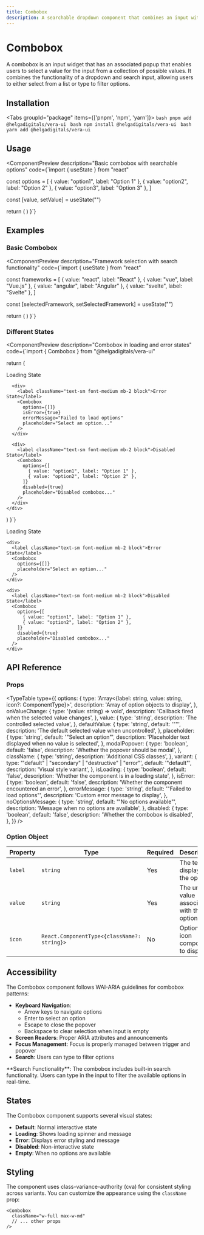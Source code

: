 ```yaml
---
title: Combobox
description: A searchable dropdown component that combines an input with a popup list
---
```



# Combobox

A combobox is an input widget that has an associated popup that enables users to select a value for the input from a collection of possible values. It combines the functionality of a dropdown and search input, allowing users to either select from a list or type to filter options.

## Installation

<Tabs groupId="package" items={['pnpm', 'npm', 'yarn']}>
    <Tab value="pnpm" >
      ```bash
      pnpm add @helgadigitals/vera-ui
      ```
    </Tab>
    <Tab value="npm" >
      ```bash
      npm install @helgadigitals/vera-ui
      ```
    </Tab>
    <Tab value="yarn" >
      ```bash
      yarn add @helgadigitals/vera-ui
      ```
    </Tab>
</Tabs>

## Usage

<ComponentPreview
  description="Basic combobox with searchable options"
  code={`import { useState } from "react"

const options = [
  { value: "option1", label: "Option 1" },
  { value: "option2", label: "Option 2" },
  { value: "option3", label: "Option 3" },
]

  const [value, setValue] = useState("")

  return (
    <Combobox
      options={options}
      value={value}
      onValueChange={setValue}
      placeholder="Select an option..."
    />
  )
}`}
>
  <div className="w-[280px]">
    <Combobox
      options={[
        { value: "option1", label: "Option 1" },
        { value: "option2", label: "Option 2" },
        { value: "option3", label: "Option 3" },
      ]}
      placeholder="Select an option..."
    />
  </div>
</ComponentPreview>

## Examples

### Basic Combobox

<ComponentPreview
  description="Framework selection with search functionality"
  code={`import { useState } from "react"

const frameworks = [
  { value: "react", label: "React" },
  { value: "vue", label: "Vue.js" },
  { value: "angular", label: "Angular" },
  { value: "svelte", label: "Svelte" },
]

  const [selectedFramework, setSelectedFramework] = useState("")

  return (
    <Combobox
      options={frameworks}
      value={selectedFramework}
      onValueChange={setSelectedFramework}
      placeholder="Select a framework..."
    />
  )
}`}
>
  <div className="w-[280px]">
    <Combobox
      options={[
        { value: "react", label: "React" },
        { value: "vue", label: "Vue.js" },
        { value: "angular", label: "Angular" },
        { value: "svelte", label: "Svelte" },
      ]}
      placeholder="Select a framework..."
    />
  </div>
</ComponentPreview>

### Different States

<ComponentPreview
  description="Combobox in loading and error states"
  code={`import { Combobox } from "@helgadigitals/vera-ui"

  return (
    <div className="space-y-4">
      <div>
        <label className="text-sm font-medium mb-2 block">Loading State</label>
        <Combobox
          options={[]}
          isLoading={true}
          placeholder="Loading options..."
        />
      </div>
      
      <div>
        <label className="text-sm font-medium mb-2 block">Error State</label>
        <Combobox
          options={[]}
          isError={true}
          errorMessage="Failed to load options"
          placeholder="Select an option..."
        />
      </div>
      
      <div>
        <label className="text-sm font-medium mb-2 block">Disabled State</label>
        <Combobox
          options={[
            { value: "option1", label: "Option 1" },
            { value: "option2", label: "Option 2" },
          ]}
          disabled={true}
          placeholder="Disabled combobox..."
        />
      </div>
    </div>
  )
}`}
>
  <div className="space-y-4 w-[280px]">
    <div>
      <label className="text-sm font-medium mb-2 block">Loading State</label>
      <Combobox
        options={[]}
        placeholder="Loading options..."
      />
    </div>
    
    <div>
      <label className="text-sm font-medium mb-2 block">Error State</label>
      <Combobox
        options={[]}
        placeholder="Select an option..."
      />
    </div>
    
    <div>
      <label className="text-sm font-medium mb-2 block">Disabled State</label>
      <Combobox
        options={[
          { value: "option1", label: "Option 1" },
          { value: "option2", label: "Option 2" },
        ]}
        disabled={true}
        placeholder="Disabled combobox..."
      />
    </div>
  </div>
</ComponentPreview>

## API Reference

### Props

<TypeTable
  type={{
    options: {
      type: 'Array<{label: string, value: string, icon?: ComponentType}>',
      description: 'Array of option objects to display',
    },
    onValueChange: {
      type: '(value: string) => void',
      description: 'Callback fired when the selected value changes',
    },
    value: {
      type: 'string',
      description: 'The controlled selected value',
    },
    defaultValue: {
      type: 'string',
      default: '""',
      description: 'The default selected value when uncontrolled',
    },
    placeholder: {
      type: 'string',
      default: '"Select an option"',
      description: 'Placeholder text displayed when no value is selected',
    },
    modalPopover: {
      type: 'boolean',
      default: 'false',
      description: 'Whether the popover should be modal',
    },
    className: {
      type: 'string',
      description: 'Additional CSS classes',
    },
    variant: {
      type: '"default" | "secondary" | "destructive" | "error"',
      default: '"default"',
      description: 'Visual style variant',
    },
    isLoading: {
      type: 'boolean',
      default: 'false',
      description: 'Whether the component is in a loading state',
    },
    isError: {
      type: 'boolean',
      default: 'false',
      description: 'Whether the component encountered an error',
    },
    errorMessage: {
      type: 'string',
      default: '"Failed to load options"',
      description: 'Custom error message to display',
    },
    noOptionsMessage: {
      type: 'string',
      default: '"No options available"',
      description: 'Message when no options are available',
    },
    disabled: {
      type: 'boolean',
      default: 'false',
      description: 'Whether the combobox is disabled',
    },
  }}
/>

### Option Object

| Property | Type | Required | Description |
|----------|------|----------|-------------|
| `label` | `string` | Yes | The text to display for the option |
| `value` | `string` | Yes | The unique value associated with the option |
| `icon` | `React.ComponentType<{className?: string}>` | No | Optional icon component to display |

## Accessibility

The Combobox component follows WAI-ARIA guidelines for combobox patterns:

- **Keyboard Navigation**: 
  - Arrow keys to navigate options
  - Enter to select an option
  - Escape to close the popover
  - Backspace to clear selection when input is empty
- **Screen Readers**: Proper ARIA attributes and announcements
- **Focus Management**: Focus is properly managed between trigger and popover
- **Search**: Users can type to filter options

<Callout type="info">
  **Search Functionality**: The combobox includes built-in search functionality. Users can type in the input to filter the available options in real-time.
</Callout>

## States

The Combobox component supports several visual states:

- **Default**: Normal interactive state
- **Loading**: Shows loading spinner and message
- **Error**: Displays error styling and message
- **Disabled**: Non-interactive state
- **Empty**: When no options are available

## Styling

The component uses class-variance-authority (cva) for consistent styling across variants. You can customize the appearance using the `className` prop:

```tsx
<Combobox
  className="w-full max-w-md"
  // ... other props
/>
```